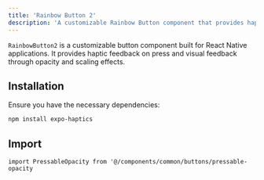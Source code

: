 ```yaml
---
title: 'Rainbow Button 2'
description: 'A customizable Rainbow Button component that provides haptic feedback and opacity effects on press.'
---
```


`RainbowButton2` is a customizable button component built for React Native applications. It provides haptic feedback on press and visual feedback through opacity and scaling effects.

## Installation

Ensure you have the necessary dependencies:

```bash
npm install expo-haptics
```

## Import

`import PressableOpacity from '@/components/common/buttons/pressable-opacity`